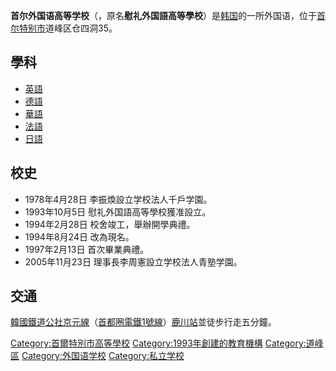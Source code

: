 {{Unreferenced|time=2014-11-28}}
{{Infobox school
|name                     = 首尔外国语高等學校
|native_name              = 서울외국어고등학교
|image                    = File:Seoul-Foreign-Language-Highschool.jpg
|alt                      = 
|caption                  = 首尔外国语高等學校校舍
|location                 = 
|country                  = [[韓國|韓國]]
|coordinates              = 
|school_sponsoring_body   = 
|type                     = [[私立學校|私立學校]]
|religion                 = 
|motto                    = 
|opened                   = 
|established              = 1993年10月5日
|closed                   = 
|district                 = 無
|superintendent           = 
|principal                = 
|faculty                  = 
|grades                   = 
|enrollment               = 
|campus_size              = 
|campus_type              = 
|colors                   = 
|team_name                = 
|newspaper                = 
|communities              = 
|feeders                  = 
|website                  = http://sfl.sen.hs.kr/index.do
|mapframe                 = no
|footnotes                = 
}}
'''首尔外国语高等学校'''（{{kor|諺=서울외국어고등학교서울|漢=서울外國語高等學校}}，原名'''慰礼外国語高等學校'''）是[[韩国|韩国]]的一所外国语{{link-ko|高等學校 (韓國)|대한민국의 고등학교|高等學校}}，位于[[首尔特别市|首尔特别市]]道峰区仓四洞35。

==學科==
*[[英語|英語]]
*[[德語|德語]]
*[[華語|華語]]
*[[法語|法語]]
*[[日語|日語]]
==校史==
*1978年4月28日 李振煥設立学校法人千戶学園。
*1993年10月5日 慰礼外国語高等學校獲准設立。
*1994年2月28日 校舍竣工，舉辦開學典禮。
*1994年8月24日 改為現名。
*1997年2月13日 首次畢業典禮。
*2005年11月23日 理事長李周憲設立学校法人青塾学園。
==交通==
[[韓國鐵道公社|韓國鐵道公社]][[京元線|京元線]]（[[首都圈電鐵1號線|首都圈電鐵1號線]]）[[鹿川站|鹿川站]]並徒步行走五分鐘。

[[Category:首爾特別市高等學校|Category:首爾特別市高等學校]]
[[Category:1993年創建的教育機構|Category:1993年創建的教育機構]]
[[Category:道峰區|Category:道峰區]]
[[Category:外国语学校|Category:外国语学校]]
[[Category:私立学校|Category:私立学校]]

{{School-stub}}
